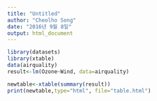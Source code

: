 ```yaml
---
title: "Untitled"
author: "Cheolho Song"
date: "2016년 9월 8일"
output: html_document
---
```



```r
library(datasets)
library(xtable)
data(airquality)
result<-lm(Ozone~Wind, data=airquality)
```

```r
newtable<-xtable(summary(result))
print(newtable,type="html", file="table.html")
```

